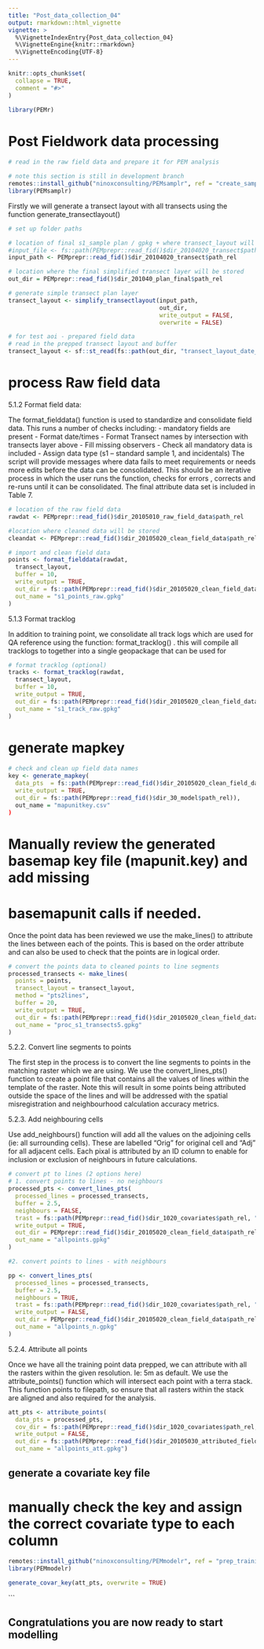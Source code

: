 ```yaml
---
title: "Post_data_collection_04"
output: rmarkdown::html_vignette
vignette: >
  %\VignetteIndexEntry{Post_data_collection_04}
  %\VignetteEngine{knitr::rmarkdown}
  %\VignetteEncoding{UTF-8}
---
```


```r
knitr::opts_chunk$set(
  collapse = TRUE,
  comment = "#>"
)
```

```r
library(PEMr)
```


# Post Fieldwork data processing 

```r
# read in the raw field data and prepare it for PEM analysis

# note this section is still in development branch 
remotes::install_github("ninoxconsulting/PEMsamplr", ref = "create_sampleplan_sub")
library(PEMsamplr)

```


Firstly we will generate a transect layout with all transects using the function generate_transectlayout()

```r
# set up folder paths

# location of final s1_sample plan / gpkg + where transect_layout will reside
#input_file <- fs::path(PEMprepr::read_fid()$dir_20104020_transect$path_abs, "s1_sampling.gpkg")
input_path <- PEMprepr::read_fid()$dir_20104020_transect$path_rel

# location where the final simplified transect layer will be stored
out_dir = PEMprepr::read_fid()$dir_201040_plan_final$path_rel

# generate simple transect plan layer
transect_layout <- simplify_transectlayout(input_path, 
                                           out_dir, 
                                           write_output = FALSE, 
                                           overwrite = FALSE)

```



```r
# for test aoi - prepared field data
# read in the prepped transect layout and buffer
transect_layout <- sf::st_read(fs::path(out_dir, "transect_layout_date_creek_demo.gpkg"))

```



#  process Raw field data 

5.1.2 Format field data: 

The format_fielddata() function is used to standardize and consolidate field data. This runs a number of checks including: 
-	mandatory fields are present
-	Format date/times
-	Format Transect names by intersection with transects layer above
-	Fill missing observers 
-	Check all mandatory data is included
-	Assign data type (s1 – standard sample 1, and incidentals) 
The script will provide messages where data fails to meet requirements or needs more edits before the data can be consolidated. 
This should be an iterative process in which the user runs the function, checks for errors , corrects and re-runs until it can be consolidated. 
The final attribute data set is included in Table 7. 


```r
# location of the raw field data
rawdat <- PEMprepr::read_fid()$dir_20105010_raw_field_data$path_rel

#location where cleaned data will be stored
cleandat <- PEMprepr::read_fid()$dir_20105020_clean_field_data$path_rel

# import and clean field data
points <- format_fielddata(rawdat,
  transect_layout,
  buffer = 10,
  write_output = TRUE,
  out_dir = fs::path(PEMprepr::read_fid()$dir_20105020_clean_field_data$path_rel),
  out_name = "s1_points_raw.gpkg"
)

```


5.1.3 Format tracklog  

In addition to training point, we consolidate all track logs which are used for QA reference using the function: format_tracklog() . this will compile all tracklogs to together into a single geopackage that can be used for 


```r
# format tracklog (optional)
tracks <- format_tracklog(rawdat,
  transect_layout,
  buffer = 10,
  write_output = TRUE,
  out_dir = fs::path(PEMprepr::read_fid()$dir_20105020_clean_field_data$path_rel),
  out_name = "s1_track_raw.gpkg"
)

```


# generate mapkey

```r
# check and clean up field data names
key <- generate_mapkey(
  data_pts  = fs::path(PEMprepr::read_fid()$dir_20105020_clean_field_data$path_rel, "s1_points_raw.gpkg"),
  write_output = TRUE,
  out_dir = fs::path(PEMprepr::read_fid()$dir_30_model$path_rel)),
  out_name = "mapunitkey.csv"
)


```



# Manually review the generated basemap key file (mapunit.key) and add missing
# basemapunit calls if needed.

Once the point data has been reviewed we use the make_lines() to attribute the lines between each of the points. This is based on the order attribute and can also be used to check that the points are in logical order. 

```r
# convert the points data to cleaned points to line segments
processed_transects <- make_lines(
  points = points,
  transect_layout = transect_layout,
  method = "pts2lines",
  buffer = 20,
  write_output = TRUE,
  out_dir = fs::path(PEMprepr::read_fid()$dir_20105020_clean_field_data$path_rel),
  out_name = "proc_s1_transects5.gpkg"
)

```


5.2.2. Convert line segments to points 

The first step in the process is to convert the line segments to points in the matching raster which we are using. We use the convert_lines_pts() function to create a point file that contains all the values of lines within the template of the raster. 
Note this will result in some points being attributed outside the space of the lines and will be addressed with the spatial misregistration and neighbourhood calculation accuracy metrics. 


5.2.3. Add neighbouring cells

Use add_neighbours() function will add all the values on the adjoining cells (ie: all surrounding cells). These are labelled “Orig” for original cell and “Adj” for all adjacent cells. Each pixal is attributed by an ID column to enable for inclusion or exclusion of neighbours in future calculations. 


```r

# convert pt to lines (2 options here)
# 1. convert points to lines - no neighbours
processed_pts <- convert_lines_pts(
  processed_lines = processed_transects,
  buffer = 2.5,
  neighbours = FALSE,
  trast = fs::path(PEMprepr::read_fid()$dir_1020_covariates$path_rel, "5m", "template.tif"),
  write_output = TRUE,
  out_dir = PEMprepr::read_fid()$dir_20105020_clean_field_data$path_rel,
  out_name = "allpoints.gpkg"
)

#2. convert points to lines - with neighbours

pp <- convert_lines_pts(
  processed_lines = processed_transects,
  buffer = 2.5,
  neighbours = TRUE,
  trast = fs::path(PEMprepr::read_fid()$dir_1020_covariates$path_rel, "5m", "template.tif"),
  write_output = FALSE,
  out_dir = PEMprepr::read_fid()$dir_20105020_clean_field_data$path_rel,
  out_name = "allpoints_n.gpkg"
)

```



5.2.4. Attribute all points 

Once we have all the training point data prepped, we can attribute with all the rasters within the given resolution. Ie: 5m as default.
We use the attribute_points() function which will intersect each point with a terra stack. This function points to filepath, so ensure that all rasters within the stack are aligned and also required for the analysis. 


```r
att_pts <- attribute_points(
  data_pts = processed_pts,
  cov_dir = fs::path(PEMprepr::read_fid()$dir_1020_covariates$path_rel, "5m"),
  write_output = FALSE,
  out_dir = fs::path(PEMprepr::read_fid()$dir_20105030_attributed_field_data$path_rel),
  out_name = "allpoints_att.gpkg")
```


## generate a covariate key file


# manually check the key and assign the correct covariate type to each column


```r
remotes::install_github("ninoxconsulting/PEMmodelr", ref = "prep_training_data")
library(PEMmodelr)

generate_covar_key(att_pts, overwrite = TRUE)

```








```

## Congratulations you are now ready to start modelling


